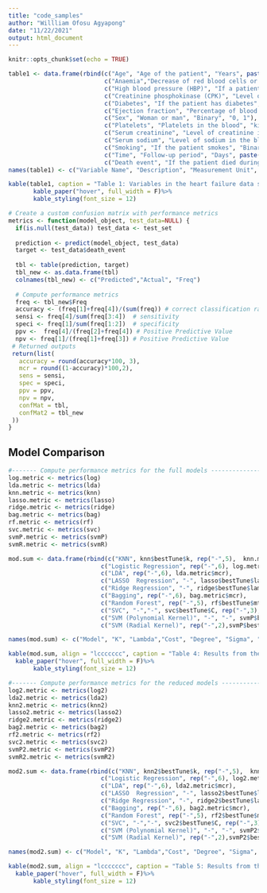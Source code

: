 ```yaml
---
title: "code_samples"
author: "Willliam Ofosu Agyapong"
date: "11/22/2021"
output: html_document
---
```


```r
knitr::opts_chunk$set(echo = TRUE)
```


```r
table1 <- data.frame(rbind(c("Age", "Age of the patient", "Years", paste("[",min(heart_dat$age),",..., ", max(heart_dat$age),"]")),
                           c("Anaemia","Decrease of red blood cells or hemoglobin","Binary", "0, 1"), 
                           c("High blood pressure (HBP)", "If a patient has diabetes", "Binary", "0, 1"), 
                           c("Creatinine phosphokinase (CPK)", "Level of the CPK enzyme in the blood", "mcg/L", paste("[", min(heart_dat$CPK),",...,", max(heart_dat$CPK),"]")), 
                           c("Diabetes", "If the patient has diabetes", "Binary", "0, 1"),
                           c("Ejection fraction", "Percentage of blood leaving the heart at each contraction", "Percentage", paste("[", min(heart_dat$ejection_frac),",...,", max(heart_dat$ejection_frac),"]")),
                           c("Sex", "Woman or man", "Binary", "0, 1"), 
                           c("Platelets", "Platelets in the blood", "kiloplatelets/mL", paste("[", min(heart_dat$platelets),",...,", max(heart_dat$platelets),"]")),
                           c("Serum creatinine", "Level of creatinine in the blood", "mg/dL", paste("[", min(heart_dat$serum_creatinine),",...,", max(heart_dat$serum_creatinine),"]")), 
                           c("Serum sodium", "Level of sodium in the blood", "mEq/L", paste("[", min(heart_dat$serum_sodium),",...,", max(heart_dat$serum_sodium),"]")), 
                           c("Smoking", "If the patient smokes", "Binary", "0, 1"), 
                           c("Time", "Follow-up period", "Days", paste("[", min(heart_dat$time),",...,", max(heart_dat$time),"]")),
                           c("Death event", "If the patient died during the follow-up period", "Binary", "0, 1")))
names(table1) <- c("Variable Name", "Description", "Measurement Unit", "Range")

kable(table1, caption = "Table 1: Variables in the heart failure data set")%>%
       kable_paper("hover", full_width = F)%>% 
       kable_styling(font_size = 12)
```


```r
# Create a custom confusion matrix with performance metrics
metrics <- function(model_object, test_data=NULL) {
  if(is.null(test_data)) test_data <- test_set
  
  prediction <- predict(model_object, test_data) 
  target <- test_data$death_event
  
  tbl <- table(prediction, target)
  tbl_new <- as.data.frame(tbl)
  colnames(tbl_new) <- c("Predicted","Actual", "Freq")
  
  # Compute performance metrics
  freq <- tbl_new$Freq
  accuracy <- (freq[1]+freq[4])/(sum(freq)) # correct classification rate
  sensi <- freq[4]/sum(freq[3:4])  # sensitivity
  speci <- freq[1]/sum(freq[1:2])  # specificity
  ppv <-  freq[4]/(freq[2]+freq[4]) # Positive Predictive Value
  npv <- freq[1]/(freq[1]+freq[3]) # Positive Predictive Value
 # Returned outputs
 return(list(
   accuracy = round(accuracy*100, 3),
   mcr = round((1-accuracy)*100,2),
   sens = sensi,
   spec = speci,
   ppv = ppv,
   npv = npv,
   confMat = tbl,
   confMat2 = tbl_new
 ))
}
```


## Model Comparison
```r

#------- Compute performance metrics for the full models ---------------
log.metric <- metrics(log)
lda.metric <- metrics(lda)
knn.metric <- metrics(knn)
lasso.metric <- metrics(lasso)
ridge.metric <- metrics(ridge)
bag.metric <- metrics(bag)
rf.metric <- metrics(rf)
svc.metric <- metrics(svc)
svmP.metric <- metrics(svmP)
svmR.metric <- metrics(svmR)

mod.sum <- data.frame(rbind(c("KNN", knn$bestTune$k, rep("-",5),  knn.metric$mcr),
                          c("Logistic Regression", rep("-",6), log.metric$mcr),
                          c("LDA", rep("-",6), lda.metric$mcr),
                          c("LASSO  Regression", "-", lasso$bestTune$lambda, rep("-",4), lasso.metric$mcr),
                          c("Ridge Regression", "-", ridge$bestTune$lambda,rep("-",4), ridge.metric$mcr),
                          c("Bagging", rep("-",6), bag.metric$mcr),
                          c("Random Forest", rep("-",5), rf$bestTune$mtry, rf.metric$mcr),
                          c("SVC", "-","-", svc$bestTune$C, rep("-",3),  svc.metric$mcr),
                          c("SVM (Polynomial Kernel)", "-", "-", svmP$bestTune$C,svmP$bestTune$degree, "-", "-", svmP.metric$mcr),
                          c("SVM (Radial Kernel)", rep("-",2),svmP$bestTune$C, "-", svmR$bestTune$sigma, "-", svmR.metric$mcr)))

names(mod.sum) <- c("Model", "K", "Lambda","Cost", "Degree", "Sigma", "Mtry", "Misclassification Rate (%)")

kable(mod.sum, align = "lccccccc", caption = "Table 4: Results from the full models") %>%
  kable_paper("hover", full_width = F)%>% 
       kable_styling(font_size = 12)

#------- Compute performance metrics for the reduced models ---------------
log2.metric <- metrics(log2)
lda2.metric <- metrics(lda2)
knn2.metric <- metrics(knn2)
lasso2.metric <- metrics(lasso2)
ridge2.metric <- metrics(ridge2)
bag2.metric <- metrics(bag2)
rf2.metric <- metrics(rf2)
svc2.metric <- metrics(svc2)
svmP2.metric <- metrics(svmP2)
svmR2.metric <- metrics(svmR2)

mod2.sum <- data.frame(rbind(c("KNN", knn2$bestTune$k, rep("-",5),  knn2.metric$mcr),
                          c("Logistic Regression", rep("-",6), log2.metric$mcr),
                          c("LDA", rep("-",6), lda2.metric$mcr),
                          c("LASSO  Regression", "-", lasso2$bestTune$lambda, rep("-",4), lasso2.metric$mcr),
                          c("Ridge Regression", "-", ridge2$bestTune$lambda,rep("-",4), ridge2.metric$mcr),
                          c("Bagging", rep("-",6), bag2.metric$mcr),
                          c("Random Forest", rep("-",5), rf2$bestTune$mtry, rf2.metric$mcr),
                          c("SVC", "-","-", svc2$bestTune$C, rep("-",3),  svc2.metric$mcr),
                          c("SVM (Polynomial Kernel)", "-", "-", svmP2$bestTune$C,svmP2$bestTune$degree, "-", "-", svmP2.metric$mcr),
                          c("SVM (Radial Kernel)", rep("-",2),svmP2$bestTune$C, "-", svmR2$bestTune$sigma, "-", svmR2.metric$mcr)))

names(mod2.sum) <- c("Model", "K", "Lambda","Cost", "Degree", "Sigma", "Mtry", "Misclassification Rate (%)")

kable(mod2.sum, align = "lccccccc", caption = "Table 5: Results from the reduced models") %>%
  kable_paper("hover", full_width = F)%>% 
       kable_styling(font_size = 12)
```